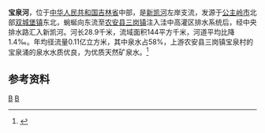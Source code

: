 '''宝泉河'''，位于[[中华人民共和国|中华人民共和国]][[吉林省|吉林省]]中部，是[[新凯河|新凯河]]左岸支流，发源于[[公主岭市|公主岭市]]北部[[双城堡镇|双城堡镇]]东北，蜿蜒向东流至[[农安县|农安县]][[三岗镇|三岗镇]]注入洼中高灌区排水系统后，经中央排水路汇入新凯河。河长28.9千米，流域面积144平方千米，河道平均比降1.4‰。年均径流量0.11亿立方米，其中泉水占58%，上游农安县三岗镇宝泉村的宝泉涌的泉水水质优良，为优质天然矿泉水。<ref name="中国河湖大典">{{cite book zh |author=《[[中国河湖大典|中国河湖大典]]》编纂委员会 |title=《中国河湖大典·黑龙江、辽河卷》 |format=M |edition=1 |location=北京 |publisher=中国水利水电出版社 |date=2014年4月 |pages=149页 |id= ISBN 978-7-5170-1950-3}}</ref>



==参考资料==
{{reflist}}


[[Category:松花江水系|B]]
[[Category:吉林河流|B]]